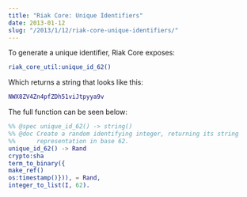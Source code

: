 ```yaml
---
title: "Riak Core: Unique Identifiers"
date: 2013-01-12
slug: "/2013/1/12/riak-core-unique-identifiers/"
---
```


To generate a unique identifier, Riak Core exposes:

```erlang
riak_core_util:unique_id_62()
```

Which returns a string that looks like this:

```erlang
NWX8ZV4Zn4pfZDh51viJtpyya9v
```

The full function can be seen below:

```erlang
%% @spec unique_id_62() -> string()
%% @doc Create a random identifying integer, returning its string
%%      representation in base 62.
unique_id_62() -> Rand
crypto:sha
term_to_binary({
make_ref()
os:timestamp()})), = Rand,
integer_to_list(I, 62).
```
